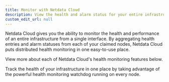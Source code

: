 ```yaml
---
title: Monitor with Netdata Cloud
description: View the health and alarm status for your entire infrastructure so you and your team don't miss a single anomaly or alarm.
custom_edit_url: null
---
```



Netdata Cloud gives you the ability to monitor the health and performance of an entire infrastructure from a single
interface. By aggregating health entries and alarm statuses from each of your claimed nodes, Netdata Cloud puts
distributed health monitoring in one easy-to-use place.

View more about each of Netdata Cloud's health monitoring features below.

<Discover>
  <DiscoverBox 
    href="/docs/cloud/monitoring/alarms" 
    title="View active alarms">
    Track the health of your infrastructure in one place by taking advantage of the powerful health monitoring watchdog running on every node.
  </DiscoverBox>
</Discover>
